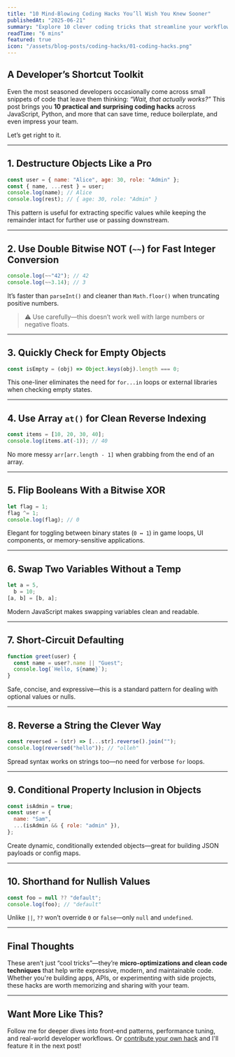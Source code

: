 ```yaml
---
title: "10 Mind-Blowing Coding Hacks You’ll Wish You Knew Sooner"
publishedAt: "2025-06-21"
summary: "Explore 10 clever coding tricks that streamline your workflow, enhance code readability, and improve developer productivity—compiled for modern engineers looking to level up."
readTime: "6 mins"
featured: true
icon: "/assets/blog-posts/coding-hacks/01-coding-hacks.png"
---
```


## A Developer’s Shortcut Toolkit

Even the most seasoned developers occasionally come across small snippets of code that leave them thinking: _“Wait, that actually works?”_ This post brings you **10 practical and surprising coding hacks** across JavaScript, Python, and more that can save time, reduce boilerplate, and even impress your team.

Let’s get right to it.

---

## 1. Destructure Objects Like a Pro

```js
const user = { name: "Alice", age: 30, role: "Admin" };
const { name, ...rest } = user;
console.log(name); // Alice
console.log(rest); // { age: 30, role: "Admin" }
```

This pattern is useful for extracting specific values while keeping the remainder intact for further use or passing downstream.

---

## 2. Use Double Bitwise NOT (`~~`) for Fast Integer Conversion

```js
console.log(~~"42"); // 42
console.log(~~3.14); // 3
```

It’s faster than `parseInt()` and cleaner than `Math.floor()` when truncating positive numbers.

> ⚠️ Use carefully—this doesn’t work well with large numbers or negative floats.

---

## 3. Quickly Check for Empty Objects

```js
const isEmpty = (obj) => Object.keys(obj).length === 0;
```

This one-liner eliminates the need for `for...in` loops or external libraries when checking empty states.

---

## 4. Use Array `at()` for Clean Reverse Indexing

```js
const items = [10, 20, 30, 40];
console.log(items.at(-1)); // 40
```

No more messy `arr[arr.length - 1]` when grabbing from the end of an array.

---

## 5. Flip Booleans With a Bitwise XOR

```js
let flag = 1;
flag ^= 1;
console.log(flag); // 0
```

Elegant for toggling between binary states (`0 ↔ 1`) in game loops, UI components, or memory-sensitive applications.

---

## 6. Swap Two Variables Without a Temp

```js
let a = 5,
  b = 10;
[a, b] = [b, a];
```

Modern JavaScript makes swapping variables clean and readable.

---

## 7. Short-Circuit Defaulting

```js
function greet(user) {
  const name = user?.name || "Guest";
  console.log(`Hello, ${name}`);
}
```

Safe, concise, and expressive—this is a standard pattern for dealing with optional values or nulls.

---

## 8. Reverse a String the Clever Way

```js
const reversed = (str) => [...str].reverse().join("");
console.log(reversed("hello")); // "olleh"
```

Spread syntax works on strings too—no need for verbose `for` loops.

---

## 9. Conditional Property Inclusion in Objects

```js
const isAdmin = true;
const user = {
  name: "Sam",
  ...(isAdmin && { role: "admin" }),
};
```

Create dynamic, conditionally extended objects—great for building JSON payloads or config maps.

---

## 10. Shorthand for Nullish Values

```js
const foo = null ?? "default";
console.log(foo); // "default"
```

Unlike `||`, `??` won’t override `0` or `false`—only `null` and `undefined`.

---

## Final Thoughts

These aren’t just “cool tricks”—they’re **micro-optimizations and clean code techniques** that help write expressive, modern, and maintainable code. Whether you're building apps, APIs, or experimenting with side projects, these hacks are worth memorizing and sharing with your team.

---

## Want More Like This?

Follow me for deeper dives into front-end patterns, performance tuning, and real-world developer workflows. Or [contribute your own hack](mailto:bobirrahmatof@gmail.com) and I'll feature it in the next post!

